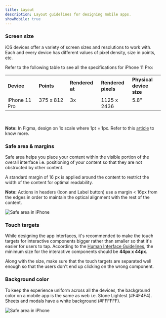 ```yaml
---
title: Layout
description: Layout guidelines for designing mobile apps.
showMobile: true
---
```


### Screen size
iOS devices offer a variety of screen sizes and resolutions to work with. Each and every device has different values of pixel density, size in points, etc.

Refer to the following table to see all the specifications for iPhone 11 Pro:

<table style="width: 100%">
  <tbody>
    <tr>
      <th style="width:20%; text-align: left;">Device</th>
      <th style="width:20%; text-align: left;">Points</th>
      <th style="width:20%; text-align: left;">Rendered at</th>
      <th style="width:20%; text-align: left;">Rendered pixels</th>
      <th style="width:20%; text-align: left;">Physical device size</th>
    </tr>
    <tr style="vertical-align: top">
      <td>iPhone 11 Pro</td>
      <td>375 x 812</td>
      <td>3x</td>
      <td>1125 x 2436</td>
      <td>5.8"</td>
    </tr>
  </tbody>
</table>
<br/>

**Note:** In Figma, design on 1x scale where 1pt = 1px. Refer to this [article](https://medium.com/@peternowell/pixel-density-demystified-a4db63ba2922) to know more.

### Safe area & margins
Safe area helps you place your content within the visible portion of the overall interface i.e. positioning of your content so that they are not obstructed by other content.

A standard margin of 16 px is applied around the content to restrict the width of the content for optimal readability.

**Note:** Actions in headers (Icon and Label button) use a margin < 16px from the edges in order to maintain the optical alignment with the rest of the content.

![Safe area in iPhone](./images/layout-1.png)
<br/>

### Touch targets
While designing the app interfaces, it's recommended to make the touch targets for interactive components bigger rather than smaller so that it's easier for users to tap. According to the [Human Interface Guidelines](https://developer.apple.com/design/human-interface-guidelines/ios/visual-design/adaptivity-and-layout/), the minimum size for the interactive components should be **44px x 44px**. 

Along with the size, make sure that the touch targets are separated well enough so that the users don't end up clicking on the wrong component.

### Background color
To keep the experience uniform across all the devices, the background color on a mobile app is the same as web i.e. Stone Lightest (#F4F4F4). Sheets and modals have a white background (#FFFFFF).

![Safe area in iPhone](./images/layout-2.png)